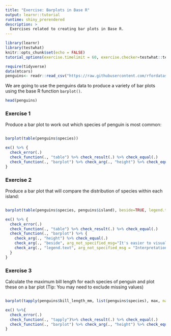 ```yaml
---
title: "Exercise: Barplots in Base R"
output: learnr::tutorial
runtime: shiny_prerendered
description: >
  Exercises related to creating bar plots in Base R.
---
```


```r
library(learnr)
library(testwhat)
knitr::opts_chunk$set(echo = FALSE)
tutorial_options(exercise.timelimit = 60, exercise.checker=testwhat::testwhat_learnr)

require(tidyverse)
data(mtcars)
penguins<- readr::read_csv("https://raw.githubusercontent.com/rfordatascience/tidytuesday/master/data/2020/2020-07-28/penguins.csv")
```

We are going to use the penguins data to produce a variety of bar plots using the base R function `barplot()`.

```r
head(penguins)

```
### Exercise 1

Produce a bar plot to work out which species of penguin is most common:

```r



```

```r
barplot(table(penguins$species))
```


```r

ex() %>% {
  check_error(.)
  check_function(., "table") %>% check_result(.) %>% check_equal(.)
  check_function(., "barplot") %>% check_arg(., "height") %>% check_equal(.)
}
```

### Exercise 2

Produce a bar plot that will compare the distribution of species within each island: 

```r


```

```r

barplot(table(penguins$species, penguins$island), beside=TRUE, legend.text = TRUE)

```

```r
ex() %>% {
  check_error(.)
  check_function(., "table") %>% check_result(.) %>% check_equal(.)
  check_function(., "barplot") %>% {
    check_arg(., "height") %>% check_equal(.)
    check_arg(., "beside", arg_not_specified_msg="It's easier to visualise what's happening if the bars are not stacked") %>% check_equal(., incorrect_msg="It's easier to visualise what's happening if the bars are not stacked")
    check_arg(., "legend.text", arg_not_specified_msg = "Interpretation will be easier with a legend")
  }
}
```

### Exercise 3

Calculate the maximum bill length for each species of penguin and plot these on a bar plot (Tip: You may need to exclude missing values)

```r


```

```r

barplot(tapply(penguins$bill_length_mm, list(penguins$species), max, na.rm=TRUE))


```

```r
ex() %>%{
  check_error(.) 
  check_function(., "tapply")%>% check_result(.) %>% check_equal(.)
  check_function(., "barplot") %>% check_arg(., "height") %>% check_equal(.)
}
```

